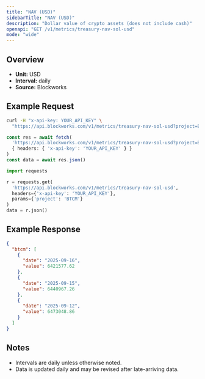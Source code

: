 ```yaml
---
title: "NAV (USD)"
sidebarTitle: "NAV (USD)"
description: "Dollar value of crypto assets (does not include cash)"
openapi: "GET /v1/metrics/treasury-nav-sol-usd"
mode: "wide"
---
```


## Overview

- **Unit:** USD
- **Interval:** daily
- **Source:** Blockworks

## Example Request

<CodeGroup>

```bash cURL
curl -H "x-api-key: YOUR_API_KEY" \
  "https://api.blockworks.com/v1/metrics/treasury-nav-sol-usd?project=BTCM"
```

```typescript TypeScript
const res = await fetch(
  'https://api.blockworks.com/v1/metrics/treasury-nav-sol-usd?project=BTCM',
  { headers: { 'x-api-key': 'YOUR_API_KEY' } }
)
const data = await res.json()
```

```python Python
import requests

r = requests.get(
  'https://api.blockworks.com/v1/metrics/treasury-nav-sol-usd',
  headers={'x-api-key': 'YOUR_API_KEY'},
  params={'project': 'BTCM'}
)
data = r.json()
```

</CodeGroup>

## Example Response

```json
{
  "btcm": [
    {
      "date": "2025-09-16",
      "value": 6421577.62
    },
    {
      "date": "2025-09-15",
      "value": 6440967.26
    },
    {
      "date": "2025-09-12",
      "value": 6473048.86
    }
  ]
}
```

## Notes
- Intervals are daily unless otherwise noted.
- Data is updated daily and may be revised after late-arriving data.
